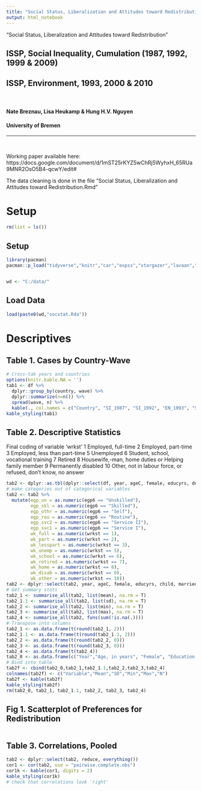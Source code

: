 ```yaml
---
title: "Social Status, Liberalization and Attitudes toward Redistribution"
output: html_notebook
---
```


"Social Status, Liberalization and Attitudes toward Redistribution"

## ISSP, Social Inequality, Cumulation (1987, 1992, 1999 & 2009)
## ISSP, Environment, 1993, 2000 & 2010
$~$
$~$

#### **Nate Breznau, Lisa Heukamp & Hung H.V. Nguyen**
#### **University of Bremen**

_____________________________________________________________________________

$~$
$~$

Working paper available here: https://docs.google.com/document/d/1mST25rKYZ5wChRj5WyhxH_65RUa9MNR2OsO5B4-qcwY/edit#

The data cleaning is done in the file "Social Status, Liberalization and Attitudes toward Redistribution.Rmd"

# Setup


```r
rm(list = ls())
```

## Setup
```r
library(pacman)
pacman::p_load("tidyverse","knitr","car","expss","stargazer","lavaan","kableExtra","MASS","glm.predict","brant", "semTools")


wd <- "C:/data/"

```



## Load Data
```r
load(paste0(wd,"socstat.Rda"))
```


# Descriptives

## Table 1. Cases by Country-Wave

```r
# Cross-tab years and countries
options(knitr.kable.NA = '')
tab1 <- df %>%
  dplyr::group_by(country, wave) %>%
  dplyr::summarize(n=n()) %>%
  spread(wave, n) %>%
  kable(., col.names = c("Country", "SI_1987", "SI_1992", "EN_1993", "SI_1999", "EN_2000", "SI_2009", "EN_2010"), caption = "Country Sample Size by Wave, ISSP 'Social Inequality (SI) & Environment (EN)", format.args = list(big.mark = ","))
kable_styling(tab1)
```



## Table 2. Descriptive Statistics

Final coding of variable 'wrkst'
1 Employed, full-time
2 Employed, part-time
3 Employed, less than part-time
5 Unemployed
6 Student, school, vocational training
7 Retired
8 Housewife,-man, home duties or Helping family member
9 Permanently disabled
10 Other, not in labour force, or refused, don't know, no answer


```r
tab2 <- dplyr::as.tbl(dplyr::select(df, year, ageC, female, educyrs, degree, child, married, rincZ, hincZ, isei, egp, egp6, union, sparent, wrkhrs, wrkst, reduce))
# make categories out of categorical variables
tab2 <- tab2 %>%
  mutate(egp_un = as.numeric(egp6 == "Unskilled"),
         egp_skl = as.numeric(egp6 == "Skilled"),
         egp_othr = as.numeric(egp6 == "Self"),
         egp_rou = as.numeric(egp6 == "Routine"),
         egp_svc2 = as.numeric(egp6 == "Service II"),
         egp_svc1 = as.numeric(egp6 == "Service I"),
         wk_full = as.numeric(wrkst == 1),
         wk_part = as.numeric(wrkst == 2),
         wk_lesspart = as.numeric(wrkst == 3),
         wk_unemp = as.numeric(wrkst == 5),
         wk_school = as.numeric(wrkst == 6),
         wk_retired = as.numeric(wrkst == 7),
         wk_home = as.numeric(wrkst == 8),
         wk_disab = as.numeric(wrkst == 9),
         wk_other = as.numeric(wrkst == 10))
tab2 <- dplyr::select(tab2, year, ageC, female, educyrs, child, married, rincZ, hincZ, isei, egp_un, egp_skl, egp_othr, egp_rou, egp_svc2, egp_svc1, wk_full:wk_other, wrkhrs, union, sparent, reduce)
# Get summary stats
tab2_1 <- summarise_all(tab2, list(mean), na.rm = T)
tab2_1.1 <- summarise_all(tab2, list(sd), na.rm = T)
tab2_2 <- summarise_all(tab2, list(min), na.rm = T)
tab2_3 <- summarise_all(tab2, list(max), na.rm = T)
tab2_4 <- summarise_all(tab2, funs(sum(!is.na(.))))
# Transpose into columns
tab2_1 <- as.data.frame(t(round(tab2_1, 2)))
tab2_1.1 <- as.data.frame(t(round(tab2_1.1, 2)))
tab2_2 <- as.data.frame(t(round(tab2_2, 0)))
tab2_3 <- as.data.frame(t(round(tab2_3, 0)))
tab2_4 <- as.data.frame(t(tab2_4))
tab2_0 <- as.data.frame(c("Year","Age, in years", "Female", "Education, in years", "Children", "Married", "Indiv. Earnings, country-Z", "Household Earnings, country-Z", "Occ. Status, ISEI", "EGP - Unskilled", "EGP - Skilled", "EGP - Self/Other", "EGP - Routine", "EGP - Service II", "EGP - Service I", "Work - Full-time", "Work - Part-Time", "Work - Less-part-time", "Work - Unemployed", "Work - School/Training", "Work - Retired", "Work - Homecare/Family help", "Work - Disabled", "Work - Other/NA", "Hours Worked", "Union", "Parent", "DV - Support Redistribution"))
# Bind into table
tab2f <- cbind(tab2_0,tab2_1,tab2_1.1,tab2_2,tab2_3,tab2_4)
colnames(tab2f) <- c("Variable","Mean","SD","Min","Max","N")
tab2f <- kable(tab2f)
kable_styling(tab2f)
rm(tab2_0, tab2_1, tab2_1.1, tab2_2, tab2_3, tab2_4)
```

## Fig 1. Scatterplot of Preferences for Redistribution

```r
```


## Table 3. Correlations, Pooled

```r
tab2 <- dplyr::select(tab2, reduce, everything())
cor1 <- cor(tab2, use = "pairwise.complete.obs")
cor1k <- kable(cor1, digits = 2)
kable_styling(cor1k)
# check that correlations look 'right'
```



